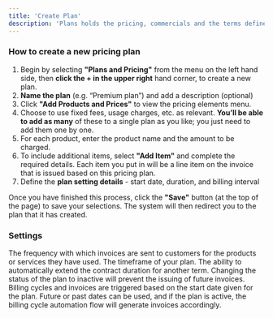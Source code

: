 ```yaml
---
title: 'Create Plan'
description: 'Plans holds the pricing, commercials and the terms defined for customers'
---
```


### How to create a new pricing plan

1.  Begin by selecting **"Plans and Pricing"** from the menu on the left hand side, then **click the + in the upper right** hand corner, to create a new plan.
2.  **Name the plan** (e.g. “Premium plan”) and add a description (optional)
3.  Click **"Add Products and Prices"** to view the pricing elements menu.
4.  Choose to use fixed fees, usage charges, etc. as relevant. **You’ll be able to add as many** of these to a single plan as you like; you just need to add them one by one.
5.  For each product, enter the product name and the amount to be charged.
6.  To include additional items, select **"Add Item"** and complete the required details. Each item you put in will be a line item on the invoice that is issued based on this pricing plan.
7.  Define the **plan setting details** - start date, duration, and billing interval
    
Once you have finished this process, click the **"Save"** button (at the top of the page) to save your selections.
<Note>
 The system will then redirect you to the plan that it has created.
 </Note>

### Settings
<AccordionGroup>
  <Accordion title="Billing interval">
    The frequency with which invoices are sent to customers for the products or services they have used.
  </Accordion>
  <Accordion title="Plan duration">
    The timeframe of your plan.
  </Accordion>
  <Accordion title="Auto-renewal">
    The ability to automatically extend the contract duration for another term.
  </Accordion>
  <Accordion title="Activation / Deactivation">
    Changing the status of the plan to inactive will prevent the issuing of future invoices.
  </Accordion>
  <Accordion title="Start date">
    Billing cycles and invoices are triggered based on the start date given for the plan. Future or past dates can be used, and if the plan is active, the billing cycle automation flow will generate invoices accordingly.
  </Accordion>
</AccordionGroup>